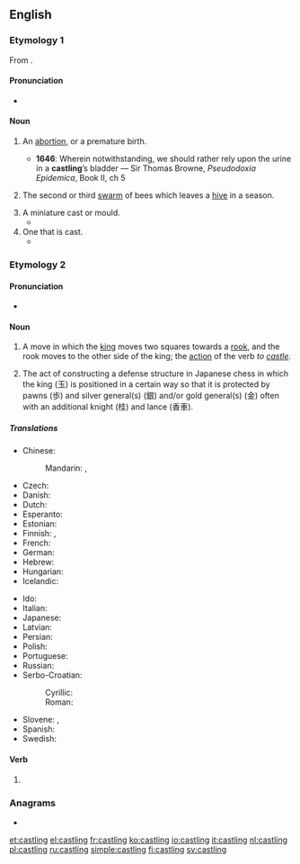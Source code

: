 ==English==

===Etymology 1===
From {{suffix|cast|ling|lang=en}}.

====Pronunciation====
* {{IPA|/ˈkɑːstlɪŋ/|lang=en}}

====Noun====
{{en-noun}}

# {{lb|en|obsolete}} An [[abortion]], or a premature birth.
#* '''1646''': Wherein notwithstanding, we should rather rely upon the urine in a '''castling'''’s bladder — Sir Thomas Browne, ''Pseudodoxia Epidemica'', Book II, ch 5
# {{lb|en|obsolete}} The second or third [[swarm]] of bees which leaves a [[hive]] in a season.
# A miniature cast or mould.
#* {{quote-text|year=2009|author=Danielle Devon|title=Divinity in Chains - Page 6|passage=From the Celeste's own image was the first '''castling''' molded. A soft, delicate creature of flesh and blood she would call Woman. So that Her '''castlings''' may never feel the loneliness she Herself did suffer, she bestowed woman with a mate [...]}}
# One that is cast.
#* {{quote-text|year=1678|author=Claude Saumaise|title=Funus linguae hellenisticae|passage=[...] shift for themselves, and seek out new habitations; such '''castlings''' might in their waudring throughout the South Sea (most of the Oriental Islands being formerly inhabited by by their Off-spring) fall with the coast of Term Primitive Language.}}

===Etymology 2===
{{wikipedia}}
{{wikipedia|Castle (shogi)}}
{{suffix|lang=en|castle|ing}}

====Pronunciation====
* {{IPA|/ˈkɑːsəlɪŋ/|lang=en}}

====Noun====
{{en-noun|-|s}}

# {{lb|en|chess}} A move in which the [[king]] moves two squares towards a [[rook]], and the rook moves to the other side of the king; the [[action]] of the verb ''to [[castle]]''.
# {{lb|en|shogi}} The act of constructing a defense structure in Japanese chess in which the king (玉) is positioned in a certain way so that it is protected by pawns (歩) and silver general(s) (銀) and/or gold general(s) (金) often with an additional knight (桂) and lance (香車).

=====Translations=====
{{trans-top|move in chess}}
* Chinese:
*: Mandarin: {{t|cmn|王車易位|sc=Hani}}, {{t|cmn|王车易位|tr=wáng-jū yìwèi|sc=Hani}}
* Czech: {{t|cs|rošáda|f}}
* Danish: {{t|da|rokade|c}}
* Dutch: {{t+|nl|rokade|f}}
* Esperanto: {{t|eo|aroko}}
* Estonian: {{t|et|vangerdus}}
* Finnish: {{t+|fi|linnoitus}}, {{t+|fi|tornitus}}
* French: {{t+|fr|roque|m}}
* German: {{t+|de|Rochade|f}}
* Hebrew: {{t+|he|הצרחה|f}}
* Hungarian: {{t|hu|sáncolás}}
* Icelandic: {{t|is|hrókering|f}}
{{trans-mid}}
* Ido: {{t|io|roquo}}
* Italian: {{t+|it|arrocco}}
* Japanese: {{t|ja|キャスリング|tr=kyasuringu}}
* Latvian: {{t|lv|rokāde}}
* Persian: {{t|fa|قلعه بستن|tr=qal'e bastan|sc=fa-Arab}}
* Polish: {{t+|pl|roszada|f}}
* Portuguese: {{t+|pt|roque|m}}
* Russian: {{t+|ru|рокиро́вка|f}}
* Serbo-Croatian:
*: Cyrillic: {{t|sh|рокада}}
*: Roman: {{t+|sh|rokada}}
* Slovene: {{t|sl|rošada|f}}, {{t|sl|rokada|f}}
* Spanish: {{t+|es|enroque|m}}
* Swedish: {{t+|sv|rockad}}
{{trans-bottom}}

====Verb====
{{head|en|verb form}}

# {{present participle of|lang=en|castle}}

===Anagrams===
* {{l|en|sclating}}

[[et:castling]]
[[el:castling]]
[[fr:castling]]
[[ko:castling]]
[[io:castling]]
[[it:castling]]
[[nl:castling]]
[[pl:castling]]
[[ru:castling]]
[[simple:castling]]
[[fi:castling]]
[[sv:castling]]